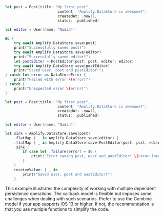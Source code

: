<BlockSwitcher>

<Block name="Async/Await">

```swift
let post = Post(title: "My first post",
                        content: "Amplify.DataStore is awesome!",
                        createdAt: .now(),
                        status: .published)
        
let editor = User(name: "Nadia")

do {
    try await Amplify.DataStore.save(post)
    print("Successfully saved post!")
    try await Amplify.DataStore.save(editor)
    print("Successfully saved editor!")
    let postEditor = PostEditor(post: post, editor: editor)
    try await Amplify.DataStore.save(postEditor)
    print("Saved user, post and postEditor!")
} catch let error as DataStoreError {
    print("Failed with error \(error)")
} catch {
    print("Unexpected error \(error)")
}
```

</Block>

<Block name="Combine">

```swift
let post = Post(title: "My first post",
                        content: "Amplify.DataStore is awesome!",
                        createdAt: .now(),
                        status: .published)
        
let editor = User(name: "Nadia")

let sink = Amplify.DataStore.save(post)
    .flatMap { _ in Amplify.DataStore.save(editor) }
    .flatMap { _ in Amplify.DataStore.save(PostEditor(post: post, editor: editor)) }
    .sink {
        if case let .failure(error) = $0 {
            print("Error saving post, user and postEditor: \(error.localizedDescription)")
        }
    }
    receiveValue: { _ in
        print("Saved user, post and postEditor!")
    }
```

</Block>

</BlockSwitcher>

<Callout>

This example illustrates the complexity of working with multiple dependent persistence operations. The callback model is flexible but imposes some challenges when dealing with such scenarios. Prefer to use the Combine model if your app supports iOS 13 or higher. If not, the recommendation is that you use multiple functions to simplify the code.

</Callout>
